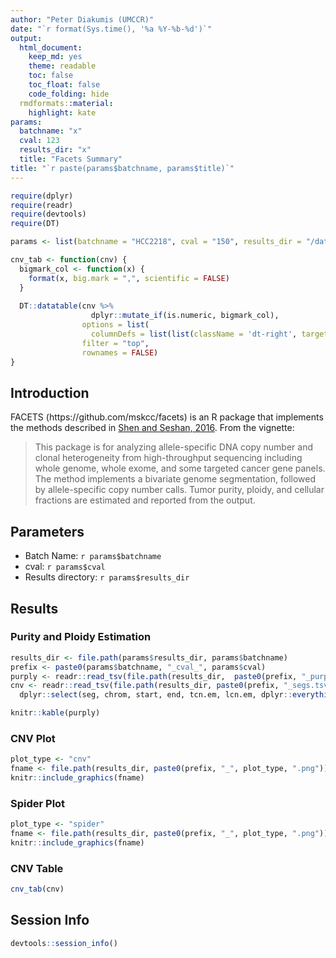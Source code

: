 ```yaml
---
author: "Peter Diakumis (UMCCR)"
date: "`r format(Sys.time(), '%a %Y-%b-%d')`"
output:
  html_document:
    keep_md: yes
    theme: readable
    toc: false
    toc_float: false
    code_folding: hide
  rmdformats::material:
    highlight: kate
params:
  batchname: "x"
  cval: 123
  results_dir: "x"
  title: "Facets Summary"
title: "`r paste(params$batchname, params$title)`"
---
```


```r
require(dplyr)
require(readr)
require(devtools)
require(DT)
```

```r
params <- list(batchname = "HCC2218", cval = "150", results_dir = "/data/cephfs/punim0010/projects/Diakumis_HCC2218/woof/final/structural/facets/results")
```

```r
cnv_tab <- function(cnv) {
  bigmark_col <- function(x) {
    format(x, big.mark = ",", scientific = FALSE)
  }
  
  DT::datatable(cnv %>%
                  dplyr::mutate_if(is.numeric, bigmark_col),  
                options = list( 
                  columnDefs = list(list(className = 'dt-right', targets = c(3, 4)))),
                filter = "top",
                rownames = FALSE)
}
```


## Introduction

FACETS (https://github.com/mskcc/facets) is an R package that implements the
methods described in [Shen and Seshan, 2016](https://www.ncbi.nlm.nih.gov/pubmed/27270079).
From the vignette:

>  This package is for analyzing allele-specific DNA copy number and clonal heterogeneity
from high-throughput sequencing including whole genome, whole exome, and some
targeted cancer gene panels. The method implements a bivariate genome segmentation,
followed by allele-specific copy number calls. Tumor purity, ploidy, and cellular
fractions are estimated and reported from the output.

## Parameters

* Batch Name: `r params$batchname`
* cval: `r params$cval`
* Results directory: `r params$results_dir`


## Results

### Purity and Ploidy Estimation


```r
results_dir <- file.path(params$results_dir, params$batchname)
prefix <- paste0(params$batchname, "_cval_", params$cval)
purply <- readr::read_tsv(file.path(results_dir,  paste0(prefix, "_purply.tsv")), col_types = "dddd")
cnv <- readr::read_tsv(file.path(results_dir, paste0(prefix, "_segs.tsv")), col_types = "ciiiddiddiidii") %>% 
  dplyr::select(seg, chrom, start, end, tcn.em, lcn.em, dplyr::everything())
```

```r
knitr::kable(purply)
```


### CNV Plot

```r
plot_type <- "cnv"
fname <- file.path(results_dir, paste0(prefix, "_", plot_type, ".png"))
knitr::include_graphics(fname)
```

### Spider Plot

```r
plot_type <- "spider"
fname <- file.path(results_dir, paste0(prefix, "_", plot_type, ".png"))
knitr::include_graphics(fname)
```

### CNV Table

```r
cnv_tab(cnv)
```

## Session Info

```r
devtools::session_info()
```
